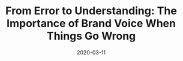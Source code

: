 ---
slug: from-error-to-understanding-the-importance-of-brand-voice-when-things-go-wrong
title: "From Error to Understanding: The Importance of Brand Voice When Things Go Wrong"
description: A short reflection on user experience and design.
date: 2020-03-11
readingTime: 1
---